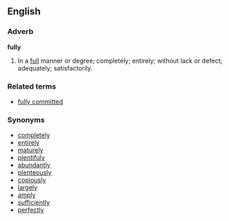 ==English==

===Adverb===
'''fully'''
#In a [[full]] manner or degree; completely; entirely; without lack or defect; adequately; satisfactorily.

===Related terms===
*[[fully committed]]<!-- (Law), committed to prison for trial, in distinction from being detained for examination. -->

===Synonyms===
*[[completely]]
*[[entirely]]
*[[maturely]]
*[[plentifuly]]
*[[abundantly]]
*[[plenteously]]
*[[copiously]]
*[[largely]]
*[[amply]]
*[[sufficiently]]
*[[perfectly]]